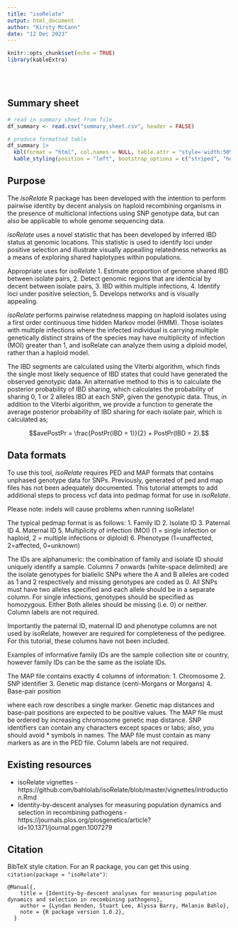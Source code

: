 ```yaml
---
title: "isoRelate"
output: html_document
author: "Kirsty McCann"
date: "12 Dec 2023"
---
```


```r
knitr::opts_chunk$set(echo = TRUE)
library(kableExtra)
```

<br/>
<br/>

## Summary sheet

```r
# read in summary sheet from file
df_summary <- read.csv("summary_sheet.csv", header = FALSE)

# produce formatted table
df_summary |>
  kbl(format = "html", col.names = NULL, table.attr = "style='width:50%;'", escape = FALSE) |>
  kable_styling(position = "left", bootstrap_options = c("striped", "hover", "condensed"))
```

## Purpose

The *isoRelate* R package has been developed with the intention to perform pairwise identity by decent analysis on haploid recombining organisms in the presence of multiclonal infections using SNP genotype data, but can also be applicable to whole genome sequencing data.

*isoRelate* uses a novel statistic that has been developed by inferred IBD status at genomic locations. This statistic is used to identify loci under positive selection and illustrate visually appealling relatedness networks as a means of exploring shared haplotypes within populations.

Appropriate uses for *isoRelate*
1. Estimate proportion of genome shared IBD between isolate pairs,
2. Detect genomic regions that are identicial by decent between isolate pairs,
3. IBD within multiple infections,
4. Identify loci under positive selection,
5. Develops networks and is visually appealing.

*isoRelate* performs pairwise relatedness mapping on haploid isolates using a first order continuous time hidden Markov model (HMM).
Those isolates with multiple infections where the infected individual is carrying multiple genetically distinct strains of the species may have multiplicity of infection (MOI) greater than 1, and isoRelate can analyze them using a diploid model, rather than a haploid model.

The IBD segments are calculated using the Viterbi algorithm, which finds the single most likely sequence of IBD states that could have generated the observed genotypic data. An alternative method to this is to calculate the posterior probability of IBD sharing, which calculates the probability of sharing 0, 1 or 2 alleles IBD at each SNP, given the genotypic data. Thus, in addition to the Viterbi algorithm, we provide a function to generate the average posterior probability of IBD sharing for each isolate pair, which is calculated as; 

$$avePostPr = \frac{PostPr(IBD = 1)}{2} + PostPr(IBD = 2).$$

## Data formats

To use this tool, *isoRelate* requires PED and MAP formats that contains unphased genotype data for SNPs. Previously, generated of ped and map files has not been adequately documented. This tutorial attempts to add additional steps to process vcf data into pedmap format for use in *isoRelate*.

Please note: indels will cause problems when running isoRelate!

The typical pedmap format is as follows:
1. Family ID
2. Isolate ID
3. Paternal ID
4. Maternal ID
5. Multiplicity of infection (MOI) (1 = single infection or haploid, 2 = multiple infections or diploid)
6. Phenotype (1=unaffected, 2=affected, 0=unknown)

The IDs are alphanumeric: the combination of family and isolate ID should uniquely identify a sample.
Columns 7 onwards (white-space delimited) are the isolate genotypes for biallelic SNPs where the A and B alleles are coded as 1 and 2 respectively and missing genotypes are coded as 0. 
All SNPs  must have two alleles specified and each allele should be in a separate column.
For single infections, genotypes should be specified as homozygous. 
Either Both alleles should be missing (i.e. 0) or neither. Column labels are not required.

Importantly the paternal ID, maternal ID and phenotype columns are not used by isoRelate, however are required for completeness of the pedigree. For this tutorial, these columns have not been included.

Examples of informative family IDs are the sample collection site or country, however family IDs can be the same as the isolate IDs.

The MAP file contains exactly 4 columns of information:
1. Chromosome 
2. SNP identifier
3. Genetic map distance (centi-Morgans or Morgans)
4. Base-pair position

where each row describes a single marker. 
Genetic map distances and base-pair positions are expected to be positive values. 
The MAP file must be ordered by increasing chromosome genetic map distance. 
SNP identifiers can contain any characters except spaces or tabs; also, you should avoid * symbols in names. 
The MAP file must contain as many markers as are in the PED file. Column labels are not required.

## Existing resources

- isoRelate vignettes - https://github.com/bahlolab/isoRelate/blob/master/vignettes/introduction.Rmd
- Identity-by-descent analyses for measuring population dynamics and selection in recombining pathogens - https://journals.plos.org/plosgenetics/article?id=10.1371/journal.pgen.1007279

## Citation

BibTeX style citation. For an R package, you can get this using `citation(package = "isoRelate")`:

```
@Manual{,
    title = {Identity-by-descent analyses for measuring population dynamics and selection in recombining pathogens},
    author = {Lyndan Henden, Stuart Lee, Alyssa Barry, Melanie Bahlo},
    note = {R package version 1.0.2},
  }
```
